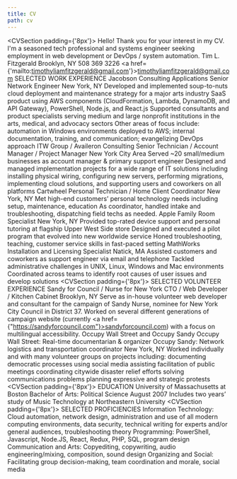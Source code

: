 ```yaml
---
title: CV
path: cv
---
```


<CVSection padding={'8px'}>
    <CVIntro>
    Hello! Thank you for your interest in my CV. I'm a seasoned tech professional and systems engineer seeking employment in web development or DevOps / system automation.
  </CVIntro>
  <CVHeaderContainer>
    <CVHeaderEntriesContainer>
      <CVHeaderName>
        Tim L. Fitzgerald
      </CVHeaderName>
    </CVHeaderEntriesContainer>
    <CVHeaderEntryContainer><CVHeaderLocationIcon/>Brooklyn, NY</CVHeaderEntryContainer>
    <CVHeaderEntryContainer><CVHeaderPhoneIcon/> 508 369 3226</CVHeaderEntryContainer>
    <CVHeaderEntryContainer><CVHeaderEmailIcon/> <a href={'mailto:timothyliamfitzgerald@gmail.com'}>timothyliamfitzgerald@gmail.com</a></CVHeaderEntryContainer>
  </CVHeaderContainer>
  <CVSectionTitle>SELECTED WORK EXPERIENCE</CVSectionTitle>
  <CVEntryContainer>
    <CVRow>
      <CVJobTitleTextColumn>
        <CVJobTitleRow>
          <CVEmployer>Jacobson Consulting Applications</CVEmployer><CVFlexBreak/>
        </CVJobTitleRow>
      </CVJobTitleTextColumn>
      <CVDatesDisplay 
        startMonth={10}
        startYear={2016}
        endMonth={6}
        endYear={2020}
      />
    </CVRow>
      <CVJobTitle>Senior Network Engineer</CVJobTitle><CVFlexBreak/>
      <CVLocation>New York, NY</CVLocation><CVFlexBreak/>
      <CVDescriptionContainer>
        <CVDescription>
          Developed and implemented soup-to-nuts cloud deployment and maintenance strategy for a major arts industry SaaS product using AWS components (CloudFormation, Lambda, DynamoDB, and API Gateway), PowerShell, Node.js, and React.js 
        </CVDescription>
        <CVDescription>
          Supported consultants and product specialists serving medium and large nonprofit institutions in the arts, medical, and advocacy sectors
        </CVDescription>
        <CVDescription>
          Other areas of focus include: automation in Windows environments deployed to AWS; internal documentation, training, and communication; evangelizing DevOps approach 
        </CVDescription>
      </CVDescriptionContainer>
  </CVEntryContainer>
  <CVEntryContainer>
    <CVRow>
      <CVJobTitleTextColumn>
        <CVJobTitleRow>
          <CVEmployer>ITW Group / Availeron Consulting</CVEmployer><CVFlexBreak/>
        </CVJobTitleRow>
      </CVJobTitleTextColumn>
      <CVDatesDisplay
        startMonth={3}
        startYear={2013}
        endMonth={10}
        endYear={2016}
      />
    </CVRow>
    <CVJobTitle>Senior Technician / Account Manager / Project Manager</CVJobTitle><CVFlexBreak/>
    <CVLocation>New York City Area</CVLocation><CVFlexBreak/>
    <CVDescriptionContainer>
      <CVDescription>
        Served ~20 small/medium businesses as account manager & primary support engineer
      </CVDescription> 
      <CVDescription>
        Designed and managed implementation projects for a wide range of IT solutions including installing physical wiring, configuring new servers, performing migrations, implementing cloud solutions, and supporting users and coworkers on all platforms
      </CVDescription>
    </CVDescriptionContainer>
  </CVEntryContainer>
  <CVEntryContainer>
    <CVRow>
      <CVJobTitleTextColumn>
        <CVJobTitleRow>
          <CVEmployer>Cartwheel</CVEmployer><CVFlexBreak/>
              <CVJobTitle>Personal Technician / Home Client Coordinator</CVJobTitle><CVFlexBreak/>
          <CVLocation>New York, NY</CVLocation><CVFlexBreak/>
        </CVJobTitleRow>
      </CVJobTitleTextColumn>
      <CVDatesDisplay
        startMonth={9}
        startYear={2010}
        endMonth={11}
        endYear={2011}
      />
    </CVRow>
    <CVDescriptionContainer>
      <CVDescription>
        Met high-end customers’ personal technology needs including setup, maintenance, education 
      </CVDescription>
      <CVDescription>
        As coordinator, handled intake and troubleshooting, dispatching field techs as needed.
      </CVDescription>
    </CVDescriptionContainer>
  </CVEntryContainer>
  <CVEntryContainer>
    <CVRow>
      <CVJobTitleTextColumn>
        <CVJobTitleRow>
          <CVEmployer>Apple</CVEmployer><CVFlexBreak/>
          <CVJobTitle>Family Room Specialist</CVJobTitle><CVFlexBreak/>
          <CVLocation>New York, NY</CVLocation><CVFlexBreak/>
        </CVJobTitleRow>
      </CVJobTitleTextColumn>
      <CVDatesDisplay
        startMonth={10}
        startYear={2009}
        endMonth={9}
        endYear={2010}
      />
    </CVRow>
    <CVDescriptionContainer>
      <CVDescription>
        Provided top-rated device support and personal tutoring at flagship Upper West Side store
      </CVDescription>
      <CVDescription>
        Designed and executed a pilot program that evolved into new worldwide service
      </CVDescription>
      <CVDescription>
        Honed troubleshooting, teaching, customer service skills in fast-paced setting 
      </CVDescription>
    </CVDescriptionContainer>
  </CVEntryContainer>
  <CVEntryContainer>
    <CVRow>
      <CVJobTitleTextColumn>
        <CVJobTitleRow>
          <CVEmployer>MathWorks</CVEmployer><CVFlexBreak/>
          <CVJobTitle>Installation and Licensing Specialist</CVJobTitle><CVFlexBreak/>
          <CVLocation>Natick, MA</CVLocation><CVFlexBreak/>
        </CVJobTitleRow>
      </CVJobTitleTextColumn>
      <CVDatesDisplay
        startMonth={1}
        startYear={2008}
        endMonth={8}
        endYear={2009}
      />
    </CVRow>
    <CVDescriptionContainer>
      <CVDescription>
        Assisted customers and coworkers as support engineer via email and telephone
      </CVDescription>
      <CVDescription>
        Tackled administrative challenges in UNIX, Linux, Windows and Mac environments Coordinated across teams to identify root causes of user issues and develop solutions 
      </CVDescription>
    </CVDescriptionContainer>
  </CVEntryContainer>
</CVSection>
<CVSection padding={'8px'}>
  <CVSectionTitle>SELECTED VOLUNTEER EXPERIENCE</CVSectionTitle>
  <CVEntryContainer>
    <CVRow>
      <CVJobTitleTextColumn>
        <CVJobTitleRow>
          <CVEmployer>Sandy for Council / Nurse for New York</CVEmployer><CVFlexBreak/>
        </CVJobTitleRow>
      </CVJobTitleTextColumn>
      <CVDatesDisplay
        startMonth={9}
        startYear={2019}
        endMonth={3}
        endYear={2021}
      />
    </CVRow>
    <CVJobTitle>CTO / Web Developer / Kitchen Cabinet</CVJobTitle><CVFlexBreak/>
    <CVLocation>Brooklyn, NY</CVLocation><CVFlexBreak/>
    <CVDescriptionContainer>
      <CVDescription>
          Serve as in-house volunteer web developer and consultant for the campaign of Sandy Nurse, nominee for New York City Council in District 37. Worked on several different generations of campaign website (currently <a href={"https://sandyforcouncil.com"}>sandyforcouncil.com</a>) with a focus on multilingual accessibility.
      </CVDescription>
    </CVDescriptionContainer>
  </CVEntryContainer>
  <CVEntryContainer>
    <CVRow>
      <CVJobTitleTextColumn>
        <CVJobTitleRow>
          <CVEmployer>Occupy Wall Street and Occupy Sandy</CVEmployer><CVFlexBreak/>
        </CVJobTitleRow>
      </CVJobTitleTextColumn>
      <CVDatesDisplay
        startMonth={10}
        startYear={2011}
        endMonth={3}
        endYear={2013}
      />
    </CVRow>
    <CVJobTitle>Occupy Wall Street: Real-time documentarian & organizer</CVJobTitle><CVFlexBreak/>
    <CVJobTitle>Occupy Sandy: Network logistics and transportation coordinator</CVJobTitle><CVFlexBreak/>
    <CVLocation>New York, NY </CVLocation><CVFlexBreak/>
    <CVDescriptionContainer>
      <CVDescription>
        Worked individually and with many volunteer groups on projects including:
        <CVDescriptionList>
          <CVDescriptionListItem>
            documenting democratic processes using social media
          </CVDescriptionListItem> 
          <CVDescriptionListItem>
            assisting facilitation of public meetings
          </CVDescriptionListItem> 
          <CVDescriptionListItem>
            coordinating citywide disaster relief efforts
          </CVDescriptionListItem> 
          <CVDescriptionListItem>
            solving communications problems
          </CVDescriptionListItem> 
          <CVDescriptionListItem>
            planning expressive and strategic protests
          </CVDescriptionListItem> 
        </CVDescriptionList>
      </CVDescription>
    </CVDescriptionContainer>
  </CVEntryContainer>
</CVSection>
<CVSection padding={'8px'}>
  <CVSectionTitle>EDUCATION</CVSectionTitle>
  <CVEntryContainer>
    <CVRow>
      <CVJobTitleRow>
        <CVEmployer>University of Massachusetts at Boston</CVEmployer><CVFlexBreak/>
      </CVJobTitleRow>
    </CVRow>
    <CVJobTitle>Bachelor of Arts: Political Science</CVJobTitle>
    <CVJobTitle>August 2007</CVJobTitle>
    <CVDescriptionContainer>
      <CVDescription>
        Includes two years’ study of Music Technology at Northeastern University
      </CVDescription>
    </CVDescriptionContainer>
  </CVEntryContainer>
</CVSection>
<CVSection padding={'8px'}>
  <CVSectionTitle>SELECTED PROFICIENCIES</CVSectionTitle>
  <CVDescriptionContainer>
    <CVDescription>
      Information Technology: Cloud automation, network design, administration and use of all modern computing environments, data security, technical writing for experts and/or general audiences, troubleshooting theory
    </CVDescription>
    <CVDescription>
      Programming: PowerShell, Javascript, Node.JS,    React, Redux, PHP, SQL, program design
    </CVDescription>
    <CVDescription>
      Communication and Arts: Copyediting, copywriting, audio engineering/mixing, composition, sound design
    </CVDescription>
    <CVDescription>
      Organizing and Social: Facilitating group decision-making, team coordination and morale, social media
    </CVDescription>
  </CVDescriptionContainer>
</CVSection>